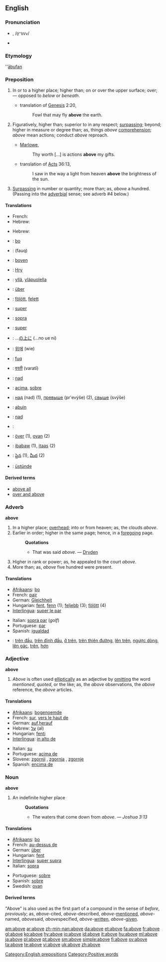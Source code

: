 {{wikipedia}}
{{rfc|translations sections are in a mess, occasionally even under the wrong POS!}}
==English==

{{rank|year|dear|high|297|above|received|read|together}}

===Pronunciation===
* {{IPAchar|ə-bŭv', /əˈbʌv/}}, /<tt>@"bVv</tt>/
*: {{IPAchar|[[Rhymes:English:-ʌv|Rhymes: -ʌv]]}}
* {{audio|en-us-above.ogg|Audio (US)}}

===Etymology===
{{OE.}} ''[[ābufan]]

===Preposition===
{{en-prep}}

# In or to a higher place; higher than; on or over the upper surface; over; — opposed to ''below'' or ''beneath''.
#* {{rfdate}} translation of [[w:Genesis|Genesis]] 2:20,
#*: Fowl that may fly '''above''' the earth.
# Figuratively, higher than; superior to in any respect; [[surpassing]]; beyond; higher in measure or degree than; as, things ''above'' [[comprehension]]; ''above'' mean actions; conduct ''above'' reproach.
#* {{rfdate}} [[w:Marlowe|Marlowe]],
#*: Thy worth […] is actions '''above''' my gifts.
#* {{rfdate}} translation of [[w:Acts|Acts]] 36:13,
#*: I saw in the way a light from heaven '''above''' the brightness of the sun.
# [[surpassing|Surpassing]] in number or quantity; more than; as, ''above'' a hundred. (Passing into the [[adverbial]] sense; see adverb #4 below.)

====Translations====
{{trans-top|In or to a higher place}}
* French: {{t|fr|au-dessus de}}
* Hebrew: {{t|he|מעל|tr=me`&aacute;l|sc=Hebr}}
{{trans-mid}}
{{trans-bottom}}

{{trans-top|Superior to, surpassing}}
{{trans-mid}}
{{trans-bottom}}

{{trans-top|More}}
* Hebrew: {{t|he|מעל|tr=me`&aacute;l|sc=Hebr}}
{{trans-mid}}
{{trans-bottom}}

{{checktrans-top}}
* {{ttbc|Afrikaans}}: [[bo]]
* {{ttbc|Arabic}}: {{ARchar|[[فوق]]}} (fauq)
* {{ttbc|Dutch}}: [[boven]]
* {{ttbc|Egyptian}}: [[Hry]]
* {{ttbc|Finnish}}: [[yllä]], [[yläpuolella]]
* {{ttbc|German}}: [[über]]
* {{ttbc|Hungarian}}: [[fölött]], [[felett]]
* {{ttbc|Interlingua}}: [[super]]
* {{ttbc|Italian}}: [[sopra]]
* {{ttbc|Latin}}: [[super]]
{{trans-mid}}
* {{ttbc|Japanese}}: ...[[の]][[上に]] (...no ue ni)
* {{ttbc|Korean}}: [[위에]] (wie)
* {{ttbc|Maltese}}: [[fuq]]
* {{ttbc|Marathi}}: [[वरती]] (varatī)
* {{ttbc|Polish}}: [[nad]]
* {{ttbc|Portuguese}}: [[acima]], [[sobre#Portuguese|sobre]]
* {{ttbc|Russian}}: [[над]] (nad) (1), [[превыше]] (pr'evýše) (2), [[свыше]] (svýše)
* {{ttbc|Scots}}: [[abuin]]
* {{ttbc|Slovene}}: [[nad]]
* {{ttbc|Spanish}}: {{t|es|sobre}}
* {{ttbc|Swedish}}: [[över]] (1), [[ovan]] (2)
* {{ttbc|Tagalog}}: [[ibabaw]] (1), [[itaas]] (2)
* {{ttbc|Telugu}}: [[పైన]] (1), [[మీద]] (2)
* {{ttbc|Turkish}}: [[üstünde]]
{{trans-bottom}}

====Derived terms====
* [[above all]]
* [[over and above]]

===Adverb===
'''above'''

# In a higher place; [[overhead]]; into or from heaven; as, the clouds ''above''.
# Earlier in order; higher in the same page; hence, in a [[foregoing]] page.
#: '''Quotations'''
#:* That was said ''above''. — [[Dryden]]
# Higher in rank or power; as, he appealed to the court ''above''.
# More than; as, ''above'' five hundred were present.

====Translations====
{{trans-top|fixme=Translation table header lacks gloss}}
* [[Afrikaans]]: [[bo]]
* French: [[pair]]
* German: [[Gleichheit]] {{f}}
* Hungarian: [[fent]], [[fenn]] (1); [[feljebb]] (3); [[fölött]] (4)
* [[Interlingua]]: [[super le par]]
{{trans-mid}}
* Italian: [[sopra par]] (''golf'')
* Portuguese: [[par]]
* Spanish: [[igualdad]]
{{trans-bottom}}

{{checktrans-top}}
* {{ttbc|Vietnamese}}: [[trên đầu]], [[trên đỉnh đầu]], [[ở trên]], [[trên thiên đường]], [[lên trên]], [[ngược dòng]], [[lên gác]], [[trên]], [[hơn]]
{{trans-bottom}}

===Adjective===
'''above'''

# ''Above'' is often used [[elliptical]]ly as an adjective by [[omit]]ting the word ''mentioned'', ''quoted'', or the like; as, the ''above'' observations, the ''above'' reference, the ''above'' articles.

====Translations====
{{trans-top|fixme=Translation table header lacks gloss}}
* [[Afrikaans]]: [[bogenoemde]]
* French: [[sur]], [[vers le haut de]]
* German: [[auf]],[[herauf]]
* Hebrew: [[על]] (al)
* Hungarian: [[fenti]]
* [[Interlingua]]: [[in alto de]]
{{trans-mid}}
* Italian: [[su#Italian|su]]
* Portuguese: [[acima de]]
* Slovene: [[zgornji]] {{m}}, [[zgornja]] {{f}}, [[zgornje]] {{n}}
* Spanish: [[encima de]]
{{trans-bottom}}

===Noun===
'''above'''

# An indefinite higher place
#: '''Quotations'''
#:* The waters that come down from ''above''. — ''Joshua 3:13''

====Translations====
{{trans-top|fixme=Translation table header lacks gloss}}
* [[Afrikaans]]: [[bo]]
* French: [[au-dessus de]]
* German: [[über]]
* Hungarian: [[fent]]
* [[Interlingua]]: [[super supra]]
* Italian: [[sopra]]
{{trans-mid}}
* Portuguese: [[sobre]]
* Spanish: [[sobre]]
* Swedish: [[ovan]]
{{trans-bottom}}

====Derived terms====
"Above" is also used as the first part of a compound in the sense of ''before'', ''previously''; as, ''above''-cited, ''above''-described, ''above''-[[mentioned]], ''above''-named, ''above''said, ''above''specified, ''above''-[[written]], ''above''-[[given]].

[[Category:English prepositions]]
[[Category:Positive words]]

[[am:above]]
[[ar:above]]
[[zh-min-nan:above]]
[[da:above]]
[[et:above]]
[[fa:above]]
[[fr:above]]
[[gl:above]]
[[ko:above]]
[[hy:above]]
[[io:above]]
[[id:above]]
[[it:above]]
[[hu:above]]
[[ml:above]]
[[ja:above]]
[[pl:above]]
[[pt:above]]
[[sm:above]]
[[simple:above]]
[[fi:above]]
[[sv:above]]
[[ta:above]]
[[te:above]]
[[vi:above]]
[[uk:above]]
[[zh:above]]